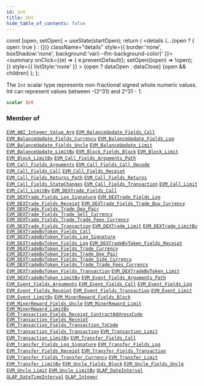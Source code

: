 ```yaml
---
id: int
title: Int
hide_table_of_contents: false
---
```







  const [open, setOpen] = useState(startOpen);
  return (
    <details {...(open ? { open: true } : {})} className="details" style={{ border:'none', boxShadow:'none', background:'var(--ifm-background-color)' }}>
      <summary
        onClick={(e) => {
          e.preventDefault();
          setOpen((open) => !open);
        }}
        style={{ listStyle:'none' }}
      >
      {open ? dataOpen : dataClose}
      </summary>
      {open && children}
    </details>
  );
};




The `Int` scalar type represents non-fractional signed whole numeric values. Int can represent values between -(2^31) and 2^31 - 1.


```graphql
scalar Int
```






### Member of

[`EVM_ABI_Integer_Value_Arg`](/docs/graphql-reference/objects/evm-abi-integer-value-arg)  <Badge class="secondary" text="object"/><Bullet />[`EVM_BalanceUpdate_Fields_Call`](/docs/graphql-reference/objects/evm-balance-update-fields-call)  <Badge class="secondary" text="object"/><Bullet />[`EVM_BalanceUpdate_Fields_Currency`](/docs/graphql-reference/objects/evm-balance-update-fields-currency)  <Badge class="secondary" text="object"/><Bullet />[`EVM_BalanceUpdate_Fields_Log`](/docs/graphql-reference/objects/evm-balance-update-fields-log)  <Badge class="secondary" text="object"/><Bullet />[`EVM_BalanceUpdate_Fields_Uncle`](/docs/graphql-reference/objects/evm-balance-update-fields-uncle)  <Badge class="secondary" text="object"/><Bullet />[`EVM_BalanceUpdate_Limit`](/docs/graphql-reference/inputs/evm-balance-update-limit)  <Badge class="secondary" text="input"/><Bullet />[`EVM_BalanceUpdate_LimitBy`](/docs/graphql-reference/inputs/evm-balance-update-limit-by)  <Badge class="secondary" text="input"/><Bullet />[`EVM_Block_Fields_Block`](/docs/graphql-reference/objects/evm-block-fields-block)  <Badge class="secondary" text="object"/><Bullet />[`EVM_Block_Limit`](/docs/graphql-reference/inputs/evm-block-limit)  <Badge class="secondary" text="input"/><Bullet />[`EVM_Block_LimitBy`](/docs/graphql-reference/inputs/evm-block-limit-by)  <Badge class="secondary" text="input"/><Bullet />[`EVM_Call_Fields_Arguments_Path`](/docs/graphql-reference/objects/evm-call-fields-arguments-path)  <Badge class="secondary" text="object"/><Bullet />[`EVM_Call_Fields_Arguments`](/docs/graphql-reference/objects/evm-call-fields-arguments)  <Badge class="secondary" text="object"/><Bullet />[`EVM_Call_Fields_Call_Opcode`](/docs/graphql-reference/objects/evm-call-fields-call-opcode)  <Badge class="secondary" text="object"/><Bullet />[`EVM_Call_Fields_Call`](/docs/graphql-reference/objects/evm-call-fields-call)  <Badge class="secondary" text="object"/><Bullet />[`EVM_Call_Fields_Receipt`](/docs/graphql-reference/objects/evm-call-fields-receipt)  <Badge class="secondary" text="object"/><Bullet />[`EVM_Call_Fields_Returns_Path`](/docs/graphql-reference/objects/evm-call-fields-returns-path)  <Badge class="secondary" text="object"/><Bullet />[`EVM_Call_Fields_Returns`](/docs/graphql-reference/objects/evm-call-fields-returns)  <Badge class="secondary" text="object"/><Bullet />[`EVM_Call_Fields_StateChanges`](/docs/graphql-reference/objects/evm-call-fields-state-changes)  <Badge class="secondary" text="object"/><Bullet />[`EVM_Call_Fields_Transaction`](/docs/graphql-reference/objects/evm-call-fields-transaction)  <Badge class="secondary" text="object"/><Bullet />[`EVM_Call_Limit`](/docs/graphql-reference/inputs/evm-call-limit)  <Badge class="secondary" text="input"/><Bullet />[`EVM_Call_LimitBy`](/docs/graphql-reference/inputs/evm-call-limit-by)  <Badge class="secondary" text="input"/><Bullet />[`EVM_DEXTrade_Fields_Call`](/docs/graphql-reference/objects/evm-dextrade-fields-call)  <Badge class="secondary" text="object"/><Bullet />[`EVM_DEXTrade_Fields_Log_Signature`](/docs/graphql-reference/objects/evm-dextrade-fields-log-signature)  <Badge class="secondary" text="object"/><Bullet />[`EVM_DEXTrade_Fields_Log`](/docs/graphql-reference/objects/evm-dextrade-fields-log)  <Badge class="secondary" text="object"/><Bullet />[`EVM_DEXTrade_Fields_Receipt`](/docs/graphql-reference/objects/evm-dextrade-fields-receipt)  <Badge class="secondary" text="object"/><Bullet />[`EVM_DEXTrade_Fields_Trade_Buy_Currency`](/docs/graphql-reference/objects/evm-dextrade-fields-trade-buy-currency)  <Badge class="secondary" text="object"/><Bullet />[`EVM_DEXTrade_Fields_Trade_Dex_Pair`](/docs/graphql-reference/objects/evm-dextrade-fields-trade-dex-pair)  <Badge class="secondary" text="object"/><Bullet />[`EVM_DEXTrade_Fields_Trade_Sell_Currency`](/docs/graphql-reference/objects/evm-dextrade-fields-trade-sell-currency)  <Badge class="secondary" text="object"/><Bullet />[`EVM_DEXTrade_Fields_Trade_Trade_Fees_Currency`](/docs/graphql-reference/objects/evm-dextrade-fields-trade-trade-fees-currency)  <Badge class="secondary" text="object"/><Bullet />[`EVM_DEXTrade_Fields_Transaction`](/docs/graphql-reference/objects/evm-dextrade-fields-transaction)  <Badge class="secondary" text="object"/><Bullet />[`EVM_DEXTrade_Limit`](/docs/graphql-reference/inputs/evm-dextrade-limit)  <Badge class="secondary" text="input"/><Bullet />[`EVM_DEXTrade_LimitBy`](/docs/graphql-reference/inputs/evm-dextrade-limit-by)  <Badge class="secondary" text="input"/><Bullet />[`EVM_DEXTradeByToken_Fields_Call`](/docs/graphql-reference/objects/evm-dextrade-by-token-fields-call)  <Badge class="secondary" text="object"/><Bullet />[`EVM_DEXTradeByToken_Fields_Log_Signature`](/docs/graphql-reference/objects/evm-dextrade-by-token-fields-log-signature)  <Badge class="secondary" text="object"/><Bullet />[`EVM_DEXTradeByToken_Fields_Log`](/docs/graphql-reference/objects/evm-dextrade-by-token-fields-log)  <Badge class="secondary" text="object"/><Bullet />[`EVM_DEXTradeByToken_Fields_Receipt`](/docs/graphql-reference/objects/evm-dextrade-by-token-fields-receipt)  <Badge class="secondary" text="object"/><Bullet />[`EVM_DEXTradeByToken_Fields_Trade_Currency`](/docs/graphql-reference/objects/evm-dextrade-by-token-fields-trade-currency)  <Badge class="secondary" text="object"/><Bullet />[`EVM_DEXTradeByToken_Fields_Trade_Dex_Pair`](/docs/graphql-reference/objects/evm-dextrade-by-token-fields-trade-dex-pair)  <Badge class="secondary" text="object"/><Bullet />[`EVM_DEXTradeByToken_Fields_Trade_Side_Currency`](/docs/graphql-reference/objects/evm-dextrade-by-token-fields-trade-side-currency)  <Badge class="secondary" text="object"/><Bullet />[`EVM_DEXTradeByToken_Fields_Trade_Trade_Fees_Currency`](/docs/graphql-reference/objects/evm-dextrade-by-token-fields-trade-trade-fees-currency)  <Badge class="secondary" text="object"/><Bullet />[`EVM_DEXTradeByToken_Fields_Transaction`](/docs/graphql-reference/objects/evm-dextrade-by-token-fields-transaction)  <Badge class="secondary" text="object"/><Bullet />[`EVM_DEXTradeByToken_Limit`](/docs/graphql-reference/inputs/evm-dextrade-by-token-limit)  <Badge class="secondary" text="input"/><Bullet />[`EVM_DEXTradeByToken_LimitBy`](/docs/graphql-reference/inputs/evm-dextrade-by-token-limit-by)  <Badge class="secondary" text="input"/><Bullet />[`EVM_Event_Fields_Arguments_Path`](/docs/graphql-reference/objects/evm-event-fields-arguments-path)  <Badge class="secondary" text="object"/><Bullet />[`EVM_Event_Fields_Arguments`](/docs/graphql-reference/objects/evm-event-fields-arguments)  <Badge class="secondary" text="object"/><Bullet />[`EVM_Event_Fields_Call`](/docs/graphql-reference/objects/evm-event-fields-call)  <Badge class="secondary" text="object"/><Bullet />[`EVM_Event_Fields_Log`](/docs/graphql-reference/objects/evm-event-fields-log)  <Badge class="secondary" text="object"/><Bullet />[`EVM_Event_Fields_Receipt`](/docs/graphql-reference/objects/evm-event-fields-receipt)  <Badge class="secondary" text="object"/><Bullet />[`EVM_Event_Fields_Transaction`](/docs/graphql-reference/objects/evm-event-fields-transaction)  <Badge class="secondary" text="object"/><Bullet />[`EVM_Event_Limit`](/docs/graphql-reference/inputs/evm-event-limit)  <Badge class="secondary" text="input"/><Bullet />[`EVM_Event_LimitBy`](/docs/graphql-reference/inputs/evm-event-limit-by)  <Badge class="secondary" text="input"/><Bullet />[`EVM_MinerReward_Fields_Block`](/docs/graphql-reference/objects/evm-miner-reward-fields-block)  <Badge class="secondary" text="object"/><Bullet />[`EVM_MinerReward_Fields_Uncle`](/docs/graphql-reference/objects/evm-miner-reward-fields-uncle)  <Badge class="secondary" text="object"/><Bullet />[`EVM_MinerReward_Limit`](/docs/graphql-reference/inputs/evm-miner-reward-limit)  <Badge class="secondary" text="input"/><Bullet />[`EVM_MinerReward_LimitBy`](/docs/graphql-reference/inputs/evm-miner-reward-limit-by)  <Badge class="secondary" text="input"/><Bullet />[`EVM_Transaction_Fields_Receipt_ContractAddressCode`](/docs/graphql-reference/objects/evm-transaction-fields-receipt-contract-address-code)  <Badge class="secondary" text="object"/><Bullet />[`EVM_Transaction_Fields_Receipt`](/docs/graphql-reference/objects/evm-transaction-fields-receipt)  <Badge class="secondary" text="object"/><Bullet />[`EVM_Transaction_Fields_Transaction_ToCode`](/docs/graphql-reference/objects/evm-transaction-fields-transaction-to-code)  <Badge class="secondary" text="object"/><Bullet />[`EVM_Transaction_Fields_Transaction`](/docs/graphql-reference/objects/evm-transaction-fields-transaction)  <Badge class="secondary" text="object"/><Bullet />[`EVM_Transaction_Limit`](/docs/graphql-reference/inputs/evm-transaction-limit)  <Badge class="secondary" text="input"/><Bullet />[`EVM_Transaction_LimitBy`](/docs/graphql-reference/inputs/evm-transaction-limit-by)  <Badge class="secondary" text="input"/><Bullet />[`EVM_Transfer_Fields_Call`](/docs/graphql-reference/objects/evm-transfer-fields-call)  <Badge class="secondary" text="object"/><Bullet />[`EVM_Transfer_Fields_Log_Signature`](/docs/graphql-reference/objects/evm-transfer-fields-log-signature)  <Badge class="secondary" text="object"/><Bullet />[`EVM_Transfer_Fields_Log`](/docs/graphql-reference/objects/evm-transfer-fields-log)  <Badge class="secondary" text="object"/><Bullet />[`EVM_Transfer_Fields_Receipt`](/docs/graphql-reference/objects/evm-transfer-fields-receipt)  <Badge class="secondary" text="object"/><Bullet />[`EVM_Transfer_Fields_Transaction`](/docs/graphql-reference/objects/evm-transfer-fields-transaction)  <Badge class="secondary" text="object"/><Bullet />[`EVM_Transfer_Fields_Transfer_Currency`](/docs/graphql-reference/objects/evm-transfer-fields-transfer-currency)  <Badge class="secondary" text="object"/><Bullet />[`EVM_Transfer_Limit`](/docs/graphql-reference/inputs/evm-transfer-limit)  <Badge class="secondary" text="input"/><Bullet />[`EVM_Transfer_LimitBy`](/docs/graphql-reference/inputs/evm-transfer-limit-by)  <Badge class="secondary" text="input"/><Bullet />[`EVM_Uncle_Fields_Block`](/docs/graphql-reference/objects/evm-uncle-fields-block)  <Badge class="secondary" text="object"/><Bullet />[`EVM_Uncle_Fields_Uncle`](/docs/graphql-reference/objects/evm-uncle-fields-uncle)  <Badge class="secondary" text="object"/><Bullet />[`EVM_Uncle_Limit`](/docs/graphql-reference/inputs/evm-uncle-limit)  <Badge class="secondary" text="input"/><Bullet />[`EVM_Uncle_LimitBy`](/docs/graphql-reference/inputs/evm-uncle-limit-by)  <Badge class="secondary" text="input"/><Bullet />[`OLAP_DateInterval`](/docs/graphql-reference/inputs/olap-date-interval)  <Badge class="secondary" text="input"/><Bullet />[`OLAP_DateTimeInterval`](/docs/graphql-reference/inputs/olap-date-time-interval)  <Badge class="secondary" text="input"/><Bullet />[`OLAP_Integer`](/docs/graphql-reference/inputs/olap-integer)  <Badge class="secondary" text="input"/>

